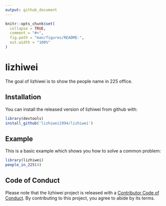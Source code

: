 ---
output: github_document
---

<!-- README.md is generated from README.Rmd. Please edit that file -->

```{r, include = FALSE}
knitr::opts_chunk$set(
  collapse = TRUE,
  comment = "#>",
  fig.path = "man/figures/README-",
  out.width = "100%"
)
```

# lizhiwei

<!-- badges: start -->
<!-- badges: end -->

The goal of lizhiwei is to show the people name in 225 office.

## Installation

You can install the released version of lizhiwei from github with:

``` r
library(devtools)
install_github('lizhiwei1994/lizhiwei')
```

## Example

This is a basic example which shows you how to solve a common problem:

```{r example}
library(lizhiwei)
people_in_225(4)

```

## Code of Conduct
  
  Please note that the lizhiwei project is released with a [Contributor Code of Conduct](https://contributor-covenant.org/version/2/0/CODE_OF_CONDUCT.html). By contributing to this project, you agree to abide by its terms.

